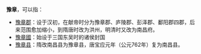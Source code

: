 '''豫章'''，可以指：
*[[豫章郡|豫章郡]]：设于汉初，在献帝时分为豫章郡、庐陵郡、彭泽郡、鄱阳郡四郡，后来范围愈加缩小，到隋唐时改为洪州，明清时又改为南昌府。
*[[豫章國|豫章國]]：始设于三国东吴时的诸侯封国
*[[豫章县|豫章县]]：隋改南昌县为豫章县，唐宝应元年（公元762年）复为南昌县。

{{Disambig|Cat=二字中国地名消歧义|Y}}